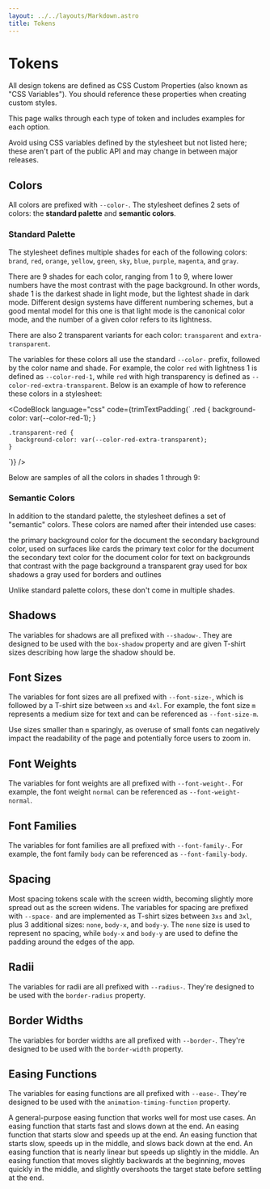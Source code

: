 ```yaml
---
layout: ../../layouts/Markdown.astro
title: Tokens
---
```



# Tokens

All design tokens are defined as CSS Custom Properties (also known as "CSS
Variables"). You should reference these properties when creating custom
styles.

This page walks through each type of token and includes examples for each option.

<div class="alert warning">
  Avoid using CSS variables defined by the stylesheet but not listed here; these
  aren't part of the public API and may change in between major releases.
</div>

## Colors

All colors are prefixed with `--color-`. The stylesheet defines 2 sets
of colors: the **standard palette** and **semantic colors**.

### Standard Palette

The stylesheet defines multiple shades for each of the following colors:
`brand`, `red`, `orange`, `yellow`, `green`, `sky`, `blue`, `purple`, `magenta`,
and `gray`.

There are 9 shades for each color, ranging from 1 to 9, where lower numbers have
the most contrast with the page background. In other words, shade 1 is the
darkest shade in light mode, but the lightest shade in dark mode. Different
design systems have different numbering schemes, but a good mental model for
this one is that light mode is the canonical color mode, and the number of a
given color refers to its lightness.

There are also 2 transparent variants for each color: `transparent` and
`extra-transparent`.

The variables for these colors all use the standard `--color-` prefix,
followed by the color name and shade. For example, the color `red` with
lightness 1 is defined as `--color-red-1`, while `red` with high
transparency is defined as `--color-red-extra-transparent`. Below is an
example of how to reference these colors in a stylesheet:

<CodeBlock
  language="css"
  code={trimTextPadding(`
    .red {
      background-color: var(--color-red-1);
    }

    .transparent-red {
      background-color: var(--color-red-extra-transparent);
    }
  `)}
/>

Below are samples of all the colors in shades 1 through 9:

<ColorsContainer>
  <ColorRow name="brand" />
  <ColorRow name="red" />
  <ColorRow name="orange" />
  <ColorRow name="yellow" />
  <ColorRow name="green" />
  <ColorRow name="sky" />
  <ColorRow name="blue" />
  <ColorRow name="purple" />
  <ColorRow name="magenta" />
  <ColorRow name="gray" />
</ColorsContainer>

### Semantic Colors

In addition to the standard palette, the stylesheet defines a set of
"semantic" colors. These colors are named after their intended use cases:

<SemanticColors>
  <SemanticColor name="body">
    the primary background color for the document
  </SemanticColor>
  <SemanticColor name="body-alt">
    the secondary background color, used on surfaces like cards
  </SemanticColor>
  <SemanticColor name="body-text">
    the primary text color for the document
  </SemanticColor>
  <SemanticColor name="body-text-alt">
    the secondary text color for the document
  </SemanticColor>
  <SemanticColor name="body-text-invert">
    color for text on backgrounds that contrast with the page background
  </SemanticColor>
  <SemanticColor name="shadow">
    a transparent gray used for box shadows
  </SemanticColor>
  <SemanticColor name="outline">
    a gray used for borders and outlines
  </SemanticColor>
</SemanticColors>

Unlike standard palette colors, these don't come in multiple shades.

## Shadows

The variables for shadows are all prefixed with `--shadow-`. They are
designed to be used with the `box-shadow` property and are given T-shirt
sizes describing how large the shadow should be.

<ShadowExample size="none" />
<ShadowExample size="s" />
<ShadowExample size="m" />
<ShadowExample size="l" />
<ShadowExample size="xl" />

## Font Sizes

The variables for font sizes are all prefixed with `--font-size-`, which
is followed by a T-shirt size between `xs` and `4xl`. For example, the
font size `m` represents a medium size for text and can be referenced as
`--font-size-m`.

Use sizes smaller than `m` sparingly, as overuse of small fonts can negatively
impact the readability of the page and potentially force users to zoom in.

<div class="card">
  <FontExample propName="size" propValue="xs" />
  <FontExample propName="size" propValue="s" />
  <FontExample propName="size" propValue="m" />
  <FontExample propName="size" propValue="l" />
  <FontExample propName="size" propValue="xl" />
  <FontExample propName="size" propValue="2xl" />
  <FontExample propName="size" propValue="3xl" />
  <FontExample propName="size" propValue="4xl" />
</div>

## Font Weights

The variables for font weights are all prefixed with `--font-weight-`. For
example, the font weight `normal` can be referenced as `--font-weight-normal`.

<div class="card">
  <FontExample propName="weight" propValue="light" />
  <FontExample propName="weight" propValue="normal" />
  <FontExample propName="weight" propValue="semibold" />
  <FontExample propName="weight" propValue="bold" />
  <FontExample propName="weight" propValue="black" />
</div>

## Font Families

The variables for font families are all prefixed with `--font-family-`. For
example, the font family `body` can be referenced as `--font-family-body`.

<div class="card">
  <FontExample propName="family" propValue="body" />
  <FontExample propName="family" propValue="heading" />
  <FontExample propName="family" propValue="mono" />
</div>

## Spacing

Most spacing tokens scale with the screen width, becoming slightly more spread out
as the screen widens. The variables for spacing are prefixed with `--space-`
and are implemented as T-shirt sizes between `3xs` and `3xl`, plus 3 additional
sizes: `none`, `body-x`, and `body-y`. The `none` size is used to represent no spacing,
while `body-x` and `body-y` are used to define the padding around the edges of the app.

<div class="card">
  <SpacingExample space="none" />
  <SpacingExample space="3xs" />
  <SpacingExample space="2xs" />
  <SpacingExample space="xs" />
  <SpacingExample space="s" />
  <SpacingExample space="m" />
  <SpacingExample space="l" />
  <SpacingExample space="xl" />
  <SpacingExample space="2xl" />
  <SpacingExample space="3xl" />
  <SpacingExample space="body-x" />
  <SpacingExample space="body-y" />
</div>

## Radii

The variables for radii are all prefixed with `--radius-`. They're designed to
be used with the `border-radius` property.

<div class="flow">
  <BorderExample propName="radius" propValue="none" />
  <BorderExample propName="radius" propValue="s" />
  <BorderExample propName="radius" propValue="m" />
  <BorderExample propName="radius" propValue="l" />
  <BorderExample propName="radius" propValue="xl" />
  <BorderExample propName="radius" propValue="2xl" />
  <BorderExample propName="radius" propValue="full" />
</div>

## Border Widths

The variables for border widths are all prefixed with `--border-`. They're
designed to be used with the `border-width` property.

<div class="flow">
  <BorderExample propName="border" propValue="none" />
  <BorderExample propName="border" propValue="s" />
  <BorderExample propName="border" propValue="m" />
  <BorderExample propName="border" propValue="l" />
  <BorderExample propName="border" propValue="xl" />
</div>

## Easing Functions

The variables for easing functions are all prefixed with `--ease-`. They're
designed to be used with the `animation-timing-function` property.

<div class="stack vertical">
  <AnimationExample easingFunctionName="default">
    A general-purpose easing function that works well for most use cases.
  </AnimationExample>
  <AnimationExample easingFunctionName="out">
    An easing function that starts fast and slows down at the end.
  </AnimationExample>
  <AnimationExample easingFunctionName="in">
    An easing function that starts slow and speeds up at the end.
  </AnimationExample>
  <AnimationExample easingFunctionName="both">
    An easing function that starts slow, speeds up in the middle, and slows back down at the end.
  </AnimationExample>
  <AnimationExample easingFunctionName="both-subtle">
    An easing function that is nearly linear but speeds up slightly in the middle.
  </AnimationExample>
  <AnimationExample easingFunctionName="spring">
    An easing function that moves slightly backwards at the beginning, moves quickly in the middle, and slightly overshoots the target state before settling at the end.
  </AnimationExample>
</div>